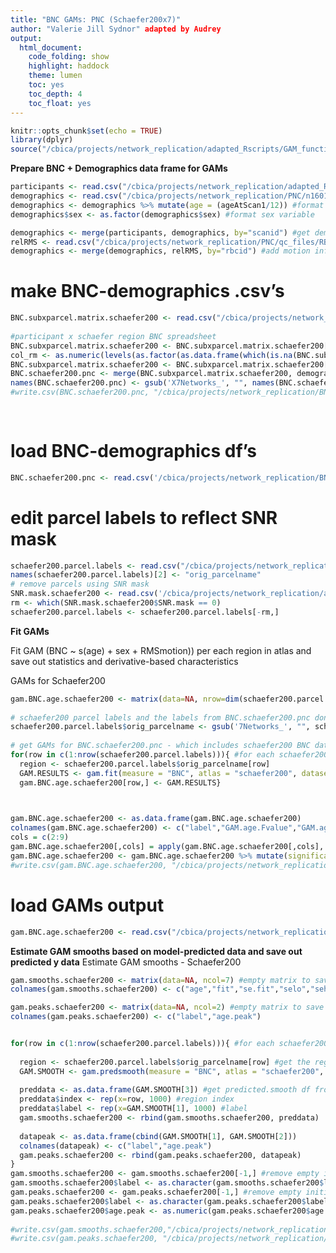 ```yaml
---
title: "BNC GAMs: PNC (Schaefer200x7)"
author: "Valerie Jill Sydnor" adapted by Audrey
output:
  html_document:
    code_folding: show
    highlight: haddock
    theme: lumen
    toc: yes
    toc_depth: 4
    toc_float: yes
---
```


```r
knitr::opts_chunk$set(echo = TRUE)
library(dplyr)
source("/cbica/projects/network_replication/adapted_Rscripts/GAM_functions.R")
```


**Prepare BNC + Demographics data frame for GAMs**

```r
participants <- read.csv("/cbica/projects/network_replication/adapted_Rscripts/participants_allIDs.csv") #final study sample pnc IDs (bblid/scanid) from Adam Pines's multiscale paper
demographics <- read.csv("/cbica/projects/network_replication/PNC/n1601_demographics_go1_20161212.csv") #PNC demographics information
demographics <- demographics %>% mutate(age = (ageAtScan1/12)) #format age variable
demographics$sex <- as.factor(demographics$sex) #format sex variable

demographics <- merge(participants, demographics, by="scanid") #get demographics for final study sample only via ID matching
relRMS <- read.csv("/cbica/projects/network_replication/PNC/qc_files/RBC_PNC_relMeans.csv") 
demographics <- merge(demographics, relRMS, by="rbcid") #add motion information to demographics df
```

# make BNC-demographics .csv's
```r
BNC.subxparcel.matrix.schaefer200 <- read.csv("/cbica/projects/network_replication/BNC/BNC_subxparcel_matrix_schaefer200x7.csv")
 
#participant x schaefer region BNC spreadsheet
BNC.subxparcel.matrix.schaefer200 <- BNC.subxparcel.matrix.schaefer200[-c(1:7, 24, 690, 691),] # the subjects that should've been removed earlier 
col_rm <- as.numeric(levels(as.factor(as.data.frame(which(is.na(BNC.subxparcel.matrix.schaefer200), arr.ind=TRUE))$col)))
BNC.subxparcel.matrix.schaefer200 <- BNC.subxparcel.matrix.schaefer200[, -col_rm]
BNC.schaefer200.pnc <- merge(BNC.subxparcel.matrix.schaefer200, demographics, by="rbcid") #get schaefer BNC data and demographics for final study sample via ID matching
names(BNC.schaefer200.pnc) <- gsub('X7Networks_', "", names(BNC.schaefer200.pnc))
#write.csv(BNC.schaefer200.pnc, "/cbica/projects/network_replication/BNC/BNCschaefer200x7_demographics_finalsample.csv")
 
  
```

# load BNC-demographics df's
```r
BNC.schaefer200.pnc <- read.csv('/cbica/projects/network_replication/BNC/BNCschaefer200x7_demographics_finalsample.csv')

```


# edit parcel labels to reflect SNR mask
```r
schaefer200.parcel.labels <- read.csv("/cbica/projects/network_replication/atlases/parcellations/schaefer200x7_ggseg_reordered.csv", header = T) #schaefer parcel names in order of surface data
names(schaefer200.parcel.labels)[2] <- "orig_parcelname"
# remove parcels using SNR mask
SNR.mask.schaefer200 <- read.csv('/cbica/projects/network_replication/atlases/Masks/SNRmask_schaefer200x7_reordered.csv') 
rm <- which(SNR.mask.schaefer200$SNR.mask == 0)
schaefer200.parcel.labels <- schaefer200.parcel.labels[-rm,]

```

**Fit GAMs**

Fit GAM (BNC ~ s(age) + sex + RMSmotion)) per each region in atlas and save out statistics and derivative-based characteristics

GAMs for Schaefer200
```r
gam.BNC.age.schaefer200 <- matrix(data=NA, nrow=dim(schaefer200.parcel.labels)[1], ncol=9) #empty matrix to save gam.fit output to
 
# schaefer200 parcel labels and the labels from BNC.schaefer200.pnc don't currently match. And I don't think parcelnames can begin with a number. following 2 lines fixes this
schaefer200.parcel.labels$orig_parcelname <- gsub('7Networks_', "", schaefer200.parcel.labels$orig_parcelname)
 
# get GAMs for BNC.schaefer200.pnc - which includes schaefer200 BNC data and demographics
for(row in c(1:nrow(schaefer200.parcel.labels))){ #for each schaefer200 region
  region <- schaefer200.parcel.labels$orig_parcelname[row] 
  GAM.RESULTS <- gam.fit(measure = "BNC", atlas = "schaefer200", dataset = "pnc", region = region, smooth_var = "age", covariates = "sex + RMSmotion") #run the gam.fit function
  gam.BNC.age.schaefer200[row,] <- GAM.RESULTS}


 
gam.BNC.age.schaefer200 <- as.data.frame(gam.BNC.age.schaefer200)
colnames(gam.BNC.age.schaefer200) <- c("label","GAM.age.Fvalue","GAM.age.pvalue","GAM.age.AdjRsq","Anova.age.pvalue","age.onsetchange","age.peakchange","maxage.BNC.increase","age.maturation")
cols = c(2:9)    
gam.BNC.age.schaefer200[,cols] = apply(gam.BNC.age.schaefer200[,cols], 2, function(x) as.numeric(as.character(x)))
gam.BNC.age.schaefer200 <- gam.BNC.age.schaefer200 %>% mutate(significant = (Anova.age.pvalue < 0.05))
#write.csv(gam.BNC.age.schaefer200, "/cbica/projects/network_replication/BNC/GAM/GAMresults.BNC.age.schaefer200x7.csv", row.names = F, quote = F)
```
 
# load GAMs output
```r
gam.BNC.age.schaefer200 <- read.csv("/cbica/projects/network_replication/BNC/GAM/GAMresults.BNC.age.schaefer200x7.csv")
```



**Estimate GAM smooths based on model-predicted data and save out predicted y data**
Estimate GAM smooths - Schaefer200
```r
gam.smooths.schaefer200 <- matrix(data=NA, ncol=7) #empty matrix to save gam.predsmooth fits to
colnames(gam.smooths.schaefer200) <- c("age","fit","se.fit","selo","sehi","index","label")

gam.peaks.schaefer200 <- matrix(data=NA, ncol=2) #empty matrix to save measure peaks to (value of x when y is predicted to be maximal)
colnames(gam.peaks.schaefer200) <- c("label","age.peak")


for(row in c(1:nrow(schaefer200.parcel.labels))){ #for each schaefer200 region
  
  region <- schaefer200.parcel.labels$orig_parcelname[row] #get the region name
  GAM.SMOOTH <- gam.predsmooth(measure = "BNC", atlas = "schaefer200", dataset = "pnc", region = region, smooth_var = "age", covariates = "sex + RMSmotion") #run the gam.predsmooth function
  
  preddata <- as.data.frame(GAM.SMOOTH[3]) #get predicted.smooth df from function output
  preddata$index <- rep(x=row, 1000) #region index
  preddata$label <- rep(x=GAM.SMOOTH[1], 1000) #label
  gam.smooths.schaefer200 <- rbind(gam.smooths.schaefer200, preddata)
  
  datapeak <- as.data.frame(cbind(GAM.SMOOTH[1], GAM.SMOOTH[2]))
  colnames(datapeak) <- c("label","age.peak")
  gam.peaks.schaefer200 <- rbind(gam.peaks.schaefer200, datapeak)
}
gam.smooths.schaefer200 <- gam.smooths.schaefer200[-1,] #remove empty initilization row
gam.smooths.schaefer200$label <- as.character(gam.smooths.schaefer200$label)
gam.peaks.schaefer200 <- gam.peaks.schaefer200[-1,] #remove empty initilization row
gam.peaks.schaefer200$label <- as.character(gam.peaks.schaefer200$label)
gam.peaks.schaefer200$age.peak <- as.numeric(gam.peaks.schaefer200$age.peak)
 
#write.csv(gam.smooths.schaefer200,"/cbica/projects/network_replication/BNC/GAM/GAMsmoothfits.BNC.age.schaefer200x7.csv", row.names = F, quote = F)
#write.csv(gam.peaks.schaefer200, "/cbica/projects/network_replication/BNC/GAM/GAMpeaks.BNC.age.schaefer200x7.csv", row.names = F, quote = F)
 
```
